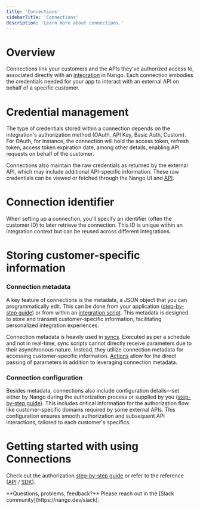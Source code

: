 ```yaml
---
title: 'Connections'
sidebarTitle: 'Connections'
description: 'Learn more about connections.'
---
```


# Overview
Connections link your customers and the APIs they've authorized access to, associated directly with an [integration](/understand/concepts/integrations) in Nango. Each connection embodies the credentials needed for your app to interact with an external API on behalf of a specific customer.

# Credential management
The type of credentials stored within a connection depends on the integration's authorization method (OAuth, API Key, Basic Auth, Custom). For OAuth, for instance, the connection will hold the access token, refresh token, access token expiration date, among other details, enabling API requests on behalf of the customer.

Connections also maintain the raw credentials as returned by the external API, which may include additional API-specific information. These raw credentials can be viewed or fetched through the Nango UI and [API](/reference/overview).

# Connection identifier
When setting up a connection, you'll specify an identifier (often the customer ID) to later retrieve the connection. This ID is unique within an integration context but can be reused across different integrations.

# Storing customer-specific information

### Connection metadata

A key feature of connections is the metadata, a JSON object that you can programmatically edit. This can be done from your application ([step-by-step guide](/integrate/guides/advanced/store-customer-specific-data)) or from within an [integration script](/understand/concepts/scripts). This metadata is designed to store and transmit customer-specific information, facilitating personalized integration experiences.

Connection metadata is heavily used in [syncs](/understand/concepts/syncs). Executed as per a schedule and not in real-time, sync scripts cannot directly receive parameters due to their asynchronous nature. Instead, they utilize connection metadata for accessing customer-specific information. [Actions](/understand/concepts/actions) allow for the direct passing of parameters in addition to leveraging connection metadata.

### Connection configuration

Besides metadata, connections also include configuration details—set either by Nango during the authorization process or supplied by you ([step-by-step guide](/integrate/guides/authorize-an-api#apis-requiring-connection-specific-configuration-for-authorization)). This includes critical information for the authorization flow, like customer-specific domains required by some external APIs. This configuration ensures smooth authorization and subsequent API interactions, tailored to each customer's specifics.

# Getting started with using Connections

Check out the authorization [step-by-step guide](/integrate/guides/authorize-an-api) or refer to the reference ([API](/reference/api/connection/list) / [SDK](/reference/sdks/node#connections)).

<Tip>
**Questions, problems, feedback?** Please reach out in the [Slack community](https://nango.dev/slack).
</Tip>